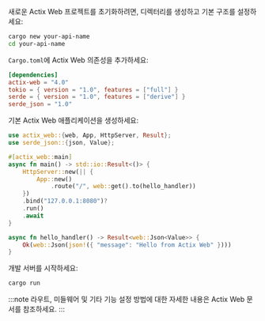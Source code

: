 새로운 Actix Web 프로젝트를 초기화하려면, 디렉터리를 생성하고 기본 구조를 설정하세요:

```bash
cargo new your-api-name
cd your-api-name
```

`Cargo.toml`에 Actix Web 의존성을 추가하세요:

```toml title="Cargo.toml"
[dependencies]
actix-web = "4.0"
tokio = { version = "1.0", features = ["full"] }
serde = { version = "1.0", features = ["derive"] }
serde_json = "1.0"
```

기본 Actix Web 애플리케이션을 생성하세요:

```rust title="src/main.rs"
use actix_web::{web, App, HttpServer, Result};
use serde_json::{json, Value};

#[actix_web::main]
async fn main() -> std::io::Result<()> {
    HttpServer::new(|| {
        App::new()
            .route("/", web::get().to(hello_handler))
    })
    .bind("127.0.0.1:8080")?
    .run()
    .await
}

async fn hello_handler() -> Result<web::Json<Value>> {
    Ok(web::Json(json!({ "message": "Hello from Actix Web" })))
}
```

개발 서버를 시작하세요:

```bash
cargo run
```

:::note
라우트, 미들웨어 및 기타 기능 설정 방법에 대한 자세한 내용은 Actix Web 문서를 참조하세요.
:::
